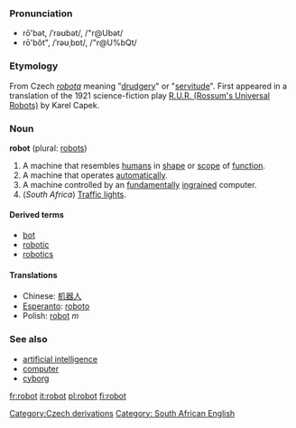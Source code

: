===Pronunciation===
*rō'bət, /ˈrəʊbət/, /"r@Ubət/<!-- standard UK or just RP? -->
*rō'bŏt", /ˈrəʊˌbɒt/, /"r@U%bQt/<!-- Aus & US, others? -->

===Etymology===

From Czech ''[[robota]]'' meaning "[[drudgery]]" or "[[servitude]]".  First appeared in a translation of the 1921 science-fiction play [[W:R.U.R. (Rossum's Universal Robots)|R.U.R. (Rossum's Universal Robots)]] by Karel Capek.

===Noun===
{{wikipedia}}
'''robot''' (plural: [[robots]])

# A machine that resembles [[human]]s in [[shape]] or [[scope]] of [[function]].
# A machine that operates [[automatically]].
# A machine controlled by an [[fundamentally]] [[ingrained]] computer.
# (''South Africa'') [[traffic light|Traffic lights]].

====Derived terms====
* [[bot]]
* [[robotic]]
* [[robotics]]

====Translations====
*Chinese: [[机器人]]
*[[Esperanto]]: [[roboto]]
*Polish: [[robot]] ''m''

===See also===
* [[artificial intelligence]]
* [[computer]]
* [[cyborg]]

[[Category:Czech derivations]][[Category: South African English]]

[[fr:robot]]
[[it:robot]]
[[pl:robot]]
[[fi:robot]]